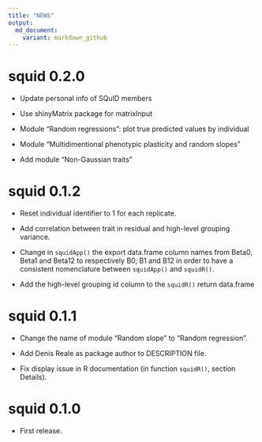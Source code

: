```yaml
---
title: "NEWS"
output: 
  md_document:
    variant: markdown_github
---
```


# squid 0.2.0

* Update personal info of SQuID members 

* Use shinyMatrix package for matrixInput

* Module "Random regressions": plot true predicted values by individual 

* Module "Multidimentional phenotypic plasticity and random slopes"

* Add module "Non-Gaussian traits"

# squid 0.1.2

* Reset individual identifier to 1 for each replicate. 

* Add correlation between trait in residual and high-level grouping variance.

* Change in `squidApp()` the export data.frame column names from Beta0, Beta1 and Beta12 to respectively B0, B1 and B12 in order to have a consistent nomenclature between `squidApp()` and `squidR()`.

* Add the high-level grouping id column to the `squidR()` return data.frame

# squid 0.1.1

* Change the name of module "Random slope" to "Random regression".

* Add Denis Reale as package author to DESCRIPTION file. 

* Fix display issue in R documentation (in function `squidR()`, section Details).

# squid 0.1.0

* First release.
